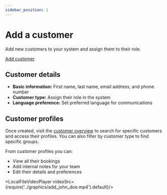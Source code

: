 ```yaml
---
sidebar_position: 1
---
```



# Add a customer

Add new customers to your system and assign them to their role.

<div class="button-container">
  <a href="https://dashboard.letsbook.app/customers/add" class="button button--primary" target="_blank" rel="noopener noreferrer">Add customer</a>
</div>

## Customer details

- **Basic information:** First name, last name, email address, and phone number
- **Customer type:** Assign their role in the system
- **Language preference:** Set preferred language for communications

## Customer profiles

Once created, visit the [customer overview](https://dashboard.letsbook.app/customers) to search for specific customers and access their profiles. You can also filter by customer type to find specific groups.

From customer profiles you can:

- View all their bookings
- Add internal notes for your team
- Edit their details and preferences

<LocalFileVideoPlayer videoSrc={require('../graphics/add_john_doe.mp4').default}/>